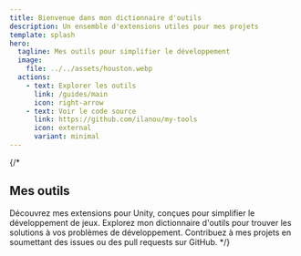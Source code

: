 ```yaml
---
title: Bienvenue dans mon dictionnaire d'outils
description: Un ensemble d'extensions utiles pour mes projets
template: splash
hero:
  tagline: Mes outils pour simplifier le développement
  image:
    file: ../../assets/houston.webp
  actions:
    - text: Explorer les outils
      link: /guides/main
      icon: right-arrow
    - text: Voir le code source
      link: https://github.com/ilanou/my-tools
      icon: external
      variant: minimal
---
```

{/* 

## Mes outils

<CardGrid stagger>
	<Card title="Extensions pour Unity" icon="puzzle">
		Découvrez mes extensions pour Unity, conçues pour simplifier le développement de jeux.
	</Card>
	<Card title="Dictionnaire d'outils" icon="book">
		Explorez mon dictionnaire d'outils pour trouver les solutions à vos problèmes de développement.
	</Card>
	<Card title="Contribuer" icon="contribute">
		Contribuez à mes projets en soumettant des issues ou des pull requests sur GitHub.
	</Card>
</CardGrid>
 */}